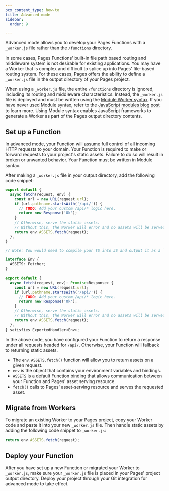 ```yaml
---
pcx_content_type: how-to
title: Advanced mode
sidebar:
  order: 9

---
```



Advanced mode allows you to develop your Pages Functions with a `_worker.js` file rather than the `/functions` directory.

In some cases, Pages Functions' built-in file path based routing and middleware system is not desirable for existing applications. You may have a Worker that is complex and difficult to splice up into Pages' file-based routing system. For these cases, Pages offers the ability to define a `_worker.js` file in the output directory of your Pages project.

When using a `_worker.js` file, the entire `/functions` directory is ignored, including its routing and middleware characteristics. Instead, the `_worker.js` file is deployed and must be written using the [Module Worker syntax](/workers/runtime-apis/handlers/fetch/). If you have never used Module syntax, refer to the [JavaScript modules blog post](https://blog.cloudflare.com/workers-javascript-modules/) to learn more. Using Module syntax enables JavaScript frameworks to generate a Worker as part of the Pages output directory contents.

## Set up a Function

In advanced mode, your Function will assume full control of all incoming HTTP requests to your domain. Your Function is required to make or forward requests to your project's static assets. Failure to do so will result in broken or unwanted behavior. Your Function must be written in Module syntax.

After making a `_worker.js` file in your output directory, add the following code snippet:

<Tabs> <TabItem label="js">

```js
export default {
  async fetch(request, env) {
    const url = new URL(request.url);
    if (url.pathname.startsWith('/api/')) {
      // TODO: Add your custom /api/* logic here.
      return new Response('Ok');
    }
    // Otherwise, serve the static assets.
    // Without this, the Worker will error and no assets will be served.
    return env.ASSETS.fetch(request);
  },
}
```

</TabItem> <TabItem label="ts">

```ts
// Note: You would need to compile your TS into JS and output it as a `_worker.js` file. We do not read `_worker.ts`

interface Env {
  ASSETS: Fetcher;
}

export default {
  async fetch(request, env): Promise<Response> {
    const url = new URL(request.url);
    if (url.pathname.startsWith('/api/')) {
      // TODO: Add your custom /api/* logic here.
      return new Response('Ok');
    }
    // Otherwise, serve the static assets.
    // Without this, the Worker will error and no assets will be served.
    return env.ASSETS.fetch(request);
  },
} satisfies ExportedHandler<Env>;
```

</TabItem> </Tabs>

In the above code, you have configured your Function to return a response under all requests headed for `/api/`. Otherwise, your Function will fallback to returning static assets.

* The `env.ASSETS.fetch()` function will allow you to return assets on a given request.
* `env` is the object that contains your environment variables and bindings.
* `ASSETS` is a default Function binding that allows communication between your Function and Pages' asset serving resource.
* `fetch()` calls to Pages' asset-serving resource and serves the requested asset.

## Migrate from Workers

To migrate an existing Worker to your Pages project, copy your Worker code and paste it into your new `_worker.js` file. Then handle static assets by adding the following code snippet to `_worker.js`:

```ts
return env.ASSETS.fetch(request);
```

## Deploy your Function

After you have set up a new Function or migrated your Worker to `_worker.js`, make sure your `_worker.js` file is placed in your Pages' project output directory. Deploy your project through your Git integration for advanced mode to take effect.
